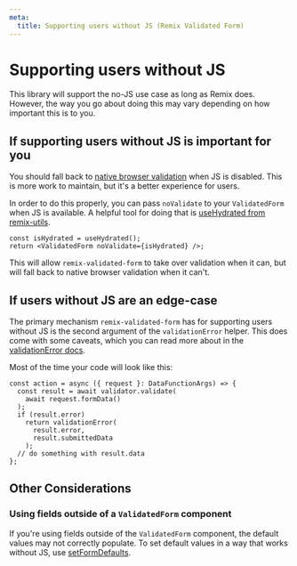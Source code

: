 ```yaml
---
meta:
  title: Supporting users without JS (Remix Validated Form)
---
```


# Supporting users without JS

This library will support the no-JS use case as long as Remix does.
However, the way you go about doing this may vary depending on how important this is to you.

## If supporting users without JS is important for you

You should fall back to [native browser validation](https://developer.mozilla.org/en-US/docs/Learn/Forms/Form_validation)
when JS is disabled. This is more work to maintain, but it's a better experience for users.

In order to do this properly, you can pass `noValidate` to your `ValidatedForm` when JS is available.
A helpful tool for doing that is [useHydrated from remix-utils](https://github.com/sergiodxa/remix-utils#usehydrated).

```tsx
const isHydrated = useHydrated();
return <ValidatedForm noValidate={isHydrated} />;
```

This will allow `remix-validated-form` to take over validation when it can,
but will fall back to native browser validation when it can't.

## If users without JS are an edge-case

The primary mechanism `remix-validated-form` has for supporting users without JS is
the second argument of the `validationError` helper.
This does come with some caveats, which you can read more about in the [validationError docs](/reference/validation-error).

Most of the time your code will look like this:

```tsx
const action = async ({ request }: DataFunctionArgs) => {
  const result = await validator.validate(
    await request.formData()
  );
  if (result.error)
    return validationError(
      result.error,
      result.submittedData
    );
  // do something with result.data
};
```

## Other Considerations

### Using fields outside of a `ValidatedForm` component

If you're using fields outside of the `ValidatedForm` component,
the default values may not correctly populate.
To set default values in a way that works without JS, use [setFormDefaults](/reference/set-form-defaults).
